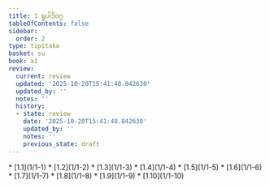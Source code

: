 ```yaml
---
title: 1 ရူပါဒိဝဂ္ဂ
tableOfContents: false
sidebar:
  order: 2
type: tipitaka
basket: su
book: a1
review:
  current: review
  updated: '2025-10-20T15:41:48.842630'
  updated_by: ''
  notes: ''
  history:
  - state: review
    date: '2025-10-20T15:41:48.842630'
    updated_by: ''
    notes: ''
    previous_state: draft
---
```



<DynamicBreadcrumb />


<ReviewStatus review={frontmatter.review} showDetails={true} />

<HypothesisAnnotation frontmatter={frontmatter} />



<TableOfContents book="a1" section="1">
* [1.1](1/1-1)
* [1.2](1/1-2)
* [1.3](1/1-3)
* [1.4](1/1-4)
* [1.5](1/1-5)
* [1.6](1/1-6)
* [1.7](1/1-7)
* [1.8](1/1-8)
* [1.9](1/1-9)
* [1.10](1/1-10)
</TableOfContents>